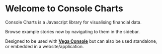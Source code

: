 
<Meta title="Overview/Introduction" />

# Welcome to Console Charts

Console Charts is a Javascript library for visualising financial data.

Browse example stories now by navigating to them in the sidebar.

Designed to be used with [**Vega Console**](https://vega.xyz/) but can also be used standalone,
or embedded in a website/application.

